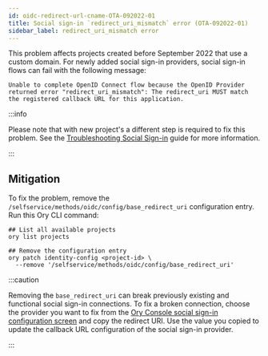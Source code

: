```yaml
---
id: oidc-redirect-url-cname-OTA-092022-01
title: Social sign-in `redirect_uri_mismatch` error (OTA-092022-01)
sidebar_label: redirect_uri_mismatch error
---
```


This problem affects projects created before September 2022 that use a custom domain. For newly added social sign-in providers,
social sign-in flows can fail with the following message:

```text
Unable to complete OpenID Connect flow because the OpenID Provider returned error "redirect_uri_mismatch": The redirect_uri MUST match the registered callback URL for this application.
```

:::info

Please note that with new project's a different step is required to fix this problem. See the
[Troubleshooting Social Sign-in](./troubleshooting-social-sign-in) guide for more information.

:::

## Mitigation

To fix the problem, remove the `/selfservice/methods/oidc/config/base_redirect_uri` configuration entry. Run this Ory CLI command:

```shell
## List all available projects
ory list projects

## Remove the configuration entry
ory patch identity-config <project-id> \
  --remove '/selfservice/methods/oidc/config/base_redirect_uri'
```

:::caution

Removing the `base_redirect_uri` can break previously existing and functional social sign-in connections. To fix a broken
connection, choose the provider you want to fix from the
[Ory Console social sign-in configuration screen](https://console.ory.sh/projects/current/social-signin) and copy the redirect
URI. Use the value you copied to update the callback URL configuration of the social sign-in provider.

:::
